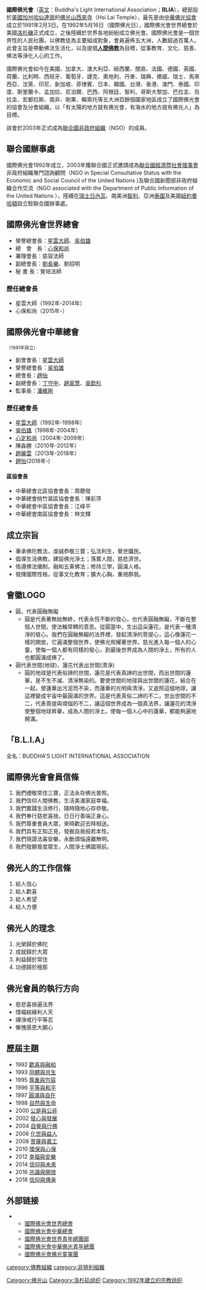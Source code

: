 {{advert|time=2018-01-31T05:29:48+00:00}}
{{Infobox Organization
|name = 社團法人國際佛光會中華總會
|predecessor = 中華佛光協會
|logo=
|image=
|map = 
|mcaption = 
|motto = 慈悲喜捨遍法界<br>惜福結緣利人天<br>禪淨戒行平等忍<br>慚愧感恩大願心
|formation = 1991年2月3日（中華佛光協會）
|founder = [[釋星雲|釋星雲]]
|type = 宗教團體、慈善團體
|status = [[社團法人|社團法人]]
|purpose = 稟承佛陀教法，以恭敬三寶弘法利生覺世牖民為宗旨。以提倡人生佛教，建設人間淨土為目的。藉以淨化世道人心，促進世界和平與人類福祉。
|headquarters = 11087<br>臺北市信義區松隆路327號8樓
|location = {{ROC-TW}}
|region_served = 中華民國、大中華地區
|sec_gen = 釋覺培
|leader_title = 總會長
|leader_name = [[趙怡|趙怡]]
|main_organ = 《佛光世紀》
|affiliations = 
|budget = 
|website = {{URL|https://www.blia.org.tw/main/index.aspx}}
|remarks = 
}}
{{Infobox Company
| company_name = 社團法人國際佛光會中華總會
| local_code_name = TW
| local_code = 76942826
| homepage = {{URL|https://www.blia.org.tw/main/index.aspx}}
}}
{{佛教}}
'''國際佛光會'''（[[英文|英文]]：Buddha's Light International Association；'''BLIA'''），總部設於[[美國|美國]][[加州|加州]][[哈仙達崗|哈仙達崗]]的[[佛光山|佛光山]][[西來寺|西來寺]]（Hsi Lai Temple），最先是由[[國際佛光會#國際佛光會中華總會|中華佛光協會]]成立於1991年2月3日。在1992年5月16日（國際佛光日），國際佛光會世界總會於美國[[洛杉磯|洛杉磯]]正式成立，之後陸續於世界各地紛紛成立佛光會。國際佛光會是一個世界性的人民社團，以佛教徒為主要組成對象，會員遍佈五大洲，人數超過百萬人。此會主旨是帶動佛法生活化，以及提倡'''[[人間佛教|人間佛教]]'''為目標，從事教育、文化、慈善、佛法等淨化人心的工作。

國際佛光會如今在美國、加拿大、澳大利亞、紐西蘭、關島、法國、德國、英國、荷蘭、比利時、西班牙、葡萄牙、捷克、奧地利、丹麥、瑞典、挪威、瑞士、馬來西亞、汶萊、印尼、新加坡、菲律賓、日本、韓國、台灣、香港、澳門、泰國、印度、斯里蘭卡、孟加拉、尼泊爾、巴西、阿根廷、智利、哥斯大黎加、巴拉圭、烏拉圭、宏都拉斯、南非、剛果、賴索托等五大洲百餘個國家地區成立了國際佛光會的協會及分會組織，以「有太陽的地方就有佛光會，有海水的地方就有佛光人」為目標。

該會於2003年正式成為[[聯合國|聯合國]][[非政府組織|非政府組織]]（NGO）的成員。

==聯合國辦事處==
國際佛光會1992年成立，2003年獲聯合國正式邀請成為[[聯合國經濟暨社會理事會|聯合國經濟暨社會理事會]]非政府組織專門諮詢顧問（NGO in Special Consultative Status with the Economic and Social Council of the United Nations )及聯合國新聞部非政府組織合作交流（NGO associated with the Department of Public Information of the United Nations ），陸續在[[瑞士|瑞士]][[日內瓦|日內瓦]]、南美洲[[智利|智利]]、亞洲[[泰國|泰國]]及美國[[紐約|紐約]][[曼哈頓|曼哈頓]]設立駐聯合國辦事處。

==國際佛光會世界總會==
*榮譽總會長：[[星雲大師|星雲大師]]、[[吳伯雄|吳伯雄]]
*總　會　長：[[心保和尚|心保和尚]]
*署理會長：慈容法師
*副總會長：[[劉長樂|劉長樂]]、劉招明
*秘 書 長：覺培法師

===歷任總會長===
*星雲大師（1992年-2014年）
*心保和尚（2015年-）

==國際佛光會中華總會==
<small>（1991年設立）</small>
*創會會長：[[星雲大師|星雲大師]]
*榮譽總會長：[[吳伯雄|吳伯雄]]
*總會長：[[趙怡|趙怡]]
*副總會長：[[丁守中|丁守中]]、[[趙翠慧|趙翠慧]]、[[吳欽杉|吳欽杉]]
*監事長：[[潘維剛|潘維剛]]
===歷任總會長===
*[[星雲大師|星雲大師]]（1992年-1998年）
*[[吳伯雄|吳伯雄]]（1998年-2004年）
*[[心定和尚|心定和尚]]（2004年-2009年）
*陳淼勝（2010年-2012年）
*[[趙麗雲|趙麗雲]]（2013年-2018年）
*[[趙怡|趙怡]](2018年-)

====區協會長====
*中華總會北區協會會長：周聰發
*中華總會桃竹苗區協會會長：陳彩萍
*中華總會中區協會會長：江峰平
*中華總會南區協會會長：林文輝

==成立宗旨==
*秉承佛陀教法，虔誠恭敬三寶；弘法利生，覺世牖民。
*倡導生活佛教，建設佛光淨土；落實人間，慈悲濟世。
*恪遵佛法儀制，融和五乘佛法；修持三學，圓滿人格。
*發揮國際性格，從事文化教育；擴大心胸，重視群我。

==會徽LOGO==
*圓，代表圓融無礙
**圓是代表著無始無終，代表永恆不斷的發心，也代表圓融無礙，不斷在整個人世間，使法輪常轉的意思。從圓當中，生出這朵蓮花，是代表一種清淨的發心。我們在圓融無礙的法界裡，發起清淨的菩提心，這心像蓮花一樣的開放，它遍滿整個世界，使佛光照耀著世界。慈光進入每一個人的心靈，使每一個人都有同樣的發心，到最後世界成為人間的淨土，所有的人也都圓滿成佛了。
*圓代表世間(地球)，蓮花代表出世間(清淨)
**圓的地球是代表俗諦的世間，蓮花是代表真諦的出世間，而出世間的蓮華，是不生不滅、清淨無染的。要使世間的地球與出世間的蓮花，結合在一起，使蓮華出污泥而不染，而蓮華的光明與清淨，又返照這個地球，讓這裡變成宇宙中最圓滿的世界。這是代表真俗二諦的不二，世出世間的不二，代表菩提與煩惱的不二，讓這個世界成為一個真法界，讓蓮花的清淨使整個地球昇華，成為人間的淨土。使每一個人心中的蓮華，都能夠遍地開滿。

==「B.L.I.A」==
全名：BUDDHA'S LIGHT INTERNATIONAL ASSOCIATION

==國際佛光會會員信條==
#我們禮敬常住三寶，正法永存佛光普照。
#我們信仰人間佛教，生活美滿家庭幸福。
#我們實踐生活修行，隨時隨地心存恭敬。
#我們奉行慈悲喜捨，日日行善端正身心。
#我們尊重會員大眾，來時歡迎去時相送。
#我們具有正知正見，發掘自我般若本性。
#我們現證法喜安樂，永斷煩惱遠離無明。
#我們發願普度眾生，人間淨土佛國現前。

==佛光人的工作信條==
#給人信心
#給人歡喜
#給人希望
#給人方便

==佛光人的理念==
#光榮歸於佛陀
#成就歸於大眾
#利益歸於常住
#功德歸於檀那

==佛光會員的執行方向==
*慈悲喜捨遍法界
*惜福結緣利人天
*禪淨戒行平等忍
*慚愧感恩大願心

==歷屆主題==
*1992	[http://www.blia.org/global-view/world-congress/keynote-speech/61-1992-歡喜與融和 歡喜與融和] {{Wayback|url=http://www.blia.org/global-view/world-congress/keynote-speech/61-1992-%E6%AD%A1%E5%96%9C%E8%88%87%E8%9E%8D%E5%92%8C |date=20200805054045 }}
*1993	[http://www.blia.org/global-view/world-congress/keynote-speech/62-1993-同體與共生 同體與共生] {{Wayback|url=http://www.blia.org/global-view/world-congress/keynote-speech/62-1993-%E5%90%8C%E9%AB%94%E8%88%87%E5%85%B1%E7%94%9F |date=20200805053656 }}
*1995	[http://www.blia.org/global-view/world-congress/keynote-speech/63-1995-尊重與包容 尊重與包容] {{Wayback|url=http://www.blia.org/global-view/world-congress/keynote-speech/63-1995-%E5%B0%8A%E9%87%8D%E8%88%87%E5%8C%85%E5%AE%B9 |date=20200929143124 }}
*1996	[http://www.blia.org/global-view/world-congress/keynote-speech/64-1996-平等與和平 平等與和平] {{Wayback|url=http://www.blia.org/global-view/world-congress/keynote-speech/64-1996-%E5%B9%B3%E7%AD%89%E8%88%87%E5%92%8C%E5%B9%B3 |date=20200805050118 }}
*1997	[http://www.blia.org/global-view/world-congress/keynote-speech/65-1997-圓滿與自在 圓滿與自在] {{Wayback|url=http://www.blia.org/global-view/world-congress/keynote-speech/65-1997-%E5%9C%93%E6%BB%BF%E8%88%87%E8%87%AA%E5%9C%A8 |date=20210121024834 }}
*1998	[http://www.blia.org/global-view/world-congress/keynote-speech/66-1998-自然與生命 自然與生命] {{Wayback|url=http://www.blia.org/global-view/world-congress/keynote-speech/66-1998-%E8%87%AA%E7%84%B6%E8%88%87%E7%94%9F%E5%91%BD |date=20200805052139 }}
*2000	[http://www.blia.org/global-view/world-congress/keynote-speech/67-2000-公是與公非 公是與公非] {{Wayback|url=http://www.blia.org/global-view/world-congress/keynote-speech/67-2000-%E5%85%AC%E6%98%AF%E8%88%87%E5%85%AC%E9%9D%9E |date=20210121010200 }}
*2002	[http://www.blia.org/global-view/world-congress/keynote-speech/68-2002-發心與發展 發心與發展] {{Wayback|url=http://www.blia.org/global-view/world-congress/keynote-speech/68-2002-%E7%99%BC%E5%BF%83%E8%88%87%E7%99%BC%E5%B1%95 |date=20200805042751 }}
*2004	[http://www.blia.org/global-view/world-congress/keynote-speech/69-2004-自覺與行佛 自覺與行佛] {{Wayback|url=http://www.blia.org/global-view/world-congress/keynote-speech/69-2004-%E8%87%AA%E8%A6%BA%E8%88%87%E8%A1%8C%E4%BD%9B |date=20200805040357 }}
*2006	[http://www.blia.org/global-view/world-congress/keynote-speech/70-2006-化世與益人 化世與益人] {{Wayback|url=http://www.blia.org/global-view/world-congress/keynote-speech/70-2006-%E5%8C%96%E4%B8%96%E8%88%87%E7%9B%8A%E4%BA%BA |date=20200805045220 }}
*2008	[http://www.blia.org/global-view/world-congress/keynote-speech/71-2008-菩薩與義工 菩薩與義工] {{Wayback|url=http://www.blia.org/global-view/world-congress/keynote-speech/71-2008-%E8%8F%A9%E8%96%A9%E8%88%87%E7%BE%A9%E5%B7%A5 |date=20200805044736 }}
*2010	[http://www.blia.org/global-view/world-congress/keynote-speech/72-2010-環保與心保 環保與心保] {{Wayback|url=http://www.blia.org/global-view/world-congress/keynote-speech/72-2010-%E7%92%B0%E4%BF%9D%E8%88%87%E5%BF%83%E4%BF%9D |date=20200805040556 }}
*2012	[http://www.blia.org/global-view/world-congress/keynote-speech/74-2012-幸福與安樂 幸福與安樂] {{Wayback|url=http://www.blia.org/global-view/world-congress/keynote-speech/74-2012-%E5%B9%B8%E7%A6%8F%E8%88%87%E5%AE%89%E6%A8%82 |date=20200805043827 }}
*2014	[http://www.blia.org/global-view/world-congress/keynote-speech/255-2014-信仰與未來 信仰與未來] {{Wayback|url=http://www.blia.org/global-view/world-congress/keynote-speech/255-2014-%E4%BF%A1%E4%BB%B0%E8%88%87%E6%9C%AA%E4%BE%86 |date=20210121020328 }}
*2016	[http://www.blia.org/global-view/world-congress/keynote-speech/256-2016-共識與開放 共識與開放] {{Wayback|url=http://www.blia.org/global-view/world-congress/keynote-speech/256-2016-%E5%85%B1%E8%AD%98%E8%88%87%E9%96%8B%E6%94%BE |date=20210121021919 }}
*2018 [http://www.blia.org/global-view/world-congress/keynote-speech/445-2018-信仰與傳承 信仰與傳承] {{Wayback|url=http://www.blia.org/global-view/world-congress/keynote-speech/445-2018-%E4%BF%A1%E4%BB%B0%E8%88%87%E5%82%B3%E6%89%BF |date=20210121020723 }}

== 外部链接 ==
**[http://www.blia.org 國際佛光會世界總會] {{Wayback|url=http://www.blia.org/ |date=20060626073016 }}
**[http://www.blia.org.tw/ 國際佛光會中華總會]{{Wayback|url=http://www.blia.org.tw/ |date=20060626073016 }}
**[http://www.bliayad.org/ 國際佛光會世界青年總團部] {{Wayback|url=http://www.bliayad.org/ |date=20180113002941 }}
**[http://www.bliayad.org.tw/ 國際佛光會中華佛光青年總團] {{Wayback|url=http://www.bliayad.org.tw/ |date=20210111054814 }}
**[https://web.archive.org/web/20141014051321/http://www.bliascout.org.tw/bls/ 國際佛光會佛光童軍團]

[[Category:佛光山|Category:佛光山]]
[[Category:洛杉矶组织|Category:洛杉矶组织]]
[[category:佛教組織|category:佛教組織]]
[[category:非營利組織|category:非營利組織]]
[[Category:1992年建立的宗教组织|Category:1992年建立的宗教组织]]